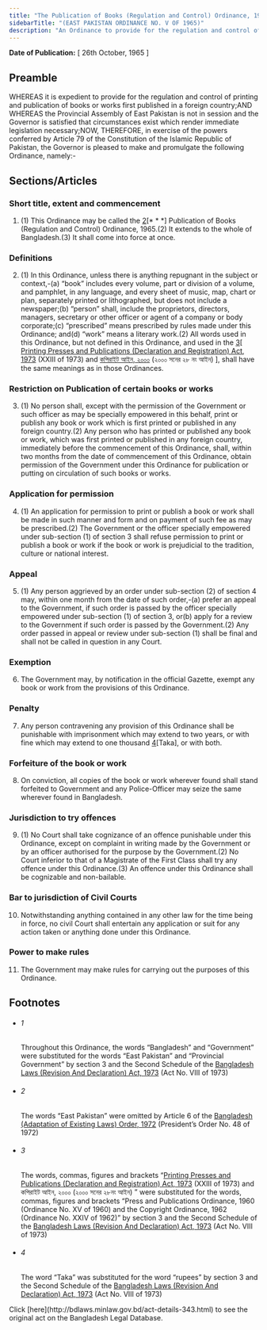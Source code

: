 ```yaml
---
title: "The Publication of Books (Regulation and Control) Ordinance, 1965 (East Pakistan Ordinance)"
sidebarTitle: "(EAST PAKISTAN ORDINANCE NO. V OF 1965)"
description: "An Ordinance to provide for the regulation and control of printing and publication of books or works first published in a foreign country.1♣"
---
```


**Date of Publication:** [ 26th October, 1965 ]

## Preamble

WHEREAS it is expedient to provide for the regulation and control of printing and publication of books or works first published in a foreign country;AND WHEREAS the Provincial Assembly of East Pakistan is not in session and the Governor is satisfied that circumstances exist which render immediate legislation necessary;NOW, THEREFORE, in exercise of the powers conferred by Article 79 of the Constitution of the Islamic Republic of Pakistan, the Governor is pleased to make and promulgate the following Ordinance, namely:-

## Sections/Articles

### Short title, extent and commencement

1. (1) This Ordinance may be called the [2](1)[\* \* \*] Publication of Books (Regulation and Control) Ordinance, 1965.(2) It extends to the whole of Bangladesh.(3) It shall come into force at once.

### Definitions

2. (1) In this Ordinance, unless there is anything repugnant in the subject or context,-(a) “book” includes every volume, part or division of a volume, and pamphlet, in any language, and every sheet of music, map, chart or plan, separately printed or lithographed, but does not include a newspaper;(b) “person” shall, include the proprietors, directors, managers, secretary or other officer or agent of a company or body corporate;(c) “prescribed” means prescribed by rules made under this Ordinance; and(d) “work” means a literary work.(2) All words used in this Ordinance, but not defined in this Ordinance, and used in the [3](1)[ [Printing Presses and Publications (Declaration and Registration) Act, 1973](/act-437.html "Printing Presses and Publications (Declaration and Registration) Act, 1973") (XXIII of 1973) and [কপিরাইট আইন, ২০০০](/act-846.html "কপিরাইট আইন, ২০০০") (২০০০ সনের ২৮ নং আইন) ], shall have the same meanings as in those Ordinances.

### Restriction on Publication of certain books or works

3. (1) No person shall, except with the permission of the Government or such officer as may be specially empowered in this behalf, print or publish any book or work which is first printed or published in any foreign country.(2) Any person who has printed or published any book or work, which was first printed or published in any foreign country, immediately before the commencement of this Ordinance, shall, within two months from the date of commencement of this Ordinance, obtain permission of the Government under this Ordinance for publication or putting on circulation of such books or works.

### Application for permission

4. (1) An application for permission to print or publish a book or work shall be made in such manner and form and on payment of such fee as may be prescribed.(2) The Government or the officer specially empowered under sub-section (1) of section 3 shall refuse permission to print or publish a book or work if the book or work is prejudicial to the tradition, culture or national interest.

### Appeal

5. (1) Any person aggrieved by an order under sub-section (2) of section 4 may, within one month from the date of such order,-(a) prefer an appeal to the Government, if such order is passed by the officer specially empowered under sub-section (1) of section 3, or(b) apply for a review to the Government if such order is passed by the Government.(2) Any order passed in appeal or review under sub-section (1) shall be final and shall not be called in question in any Court.

### Exemption

6. The Government may, by notification in the official Gazette, exempt any book or work from the provisions of this Ordinance.

### Penalty

7. Any person contravening any provision of this Ordinance shall be punishable with imprisonment which may extend to two years, or with fine which may extend to one thousand [4](1)[Taka], or with both.

### Forfeiture of the book or work

8. On conviction, all copies of the book or work wherever found shall stand forfeited to Government and any Police-Officer may seize the same wherever found in Bangladesh.

### Jurisdiction to try offences

9. (1) No Court shall take cognizance of an offence punishable under this Ordinance, except on complaint in writing made by the Government or by an officer authorised for the purpose by the Government.(2) No Court inferior to that of a Magistrate of the First Class shall try any offence under this Ordinance.(3) An offence under this Ordinance shall be cognizable and non-bailable.

### Bar to jurisdiction of Civil Courts

10. Notwithstanding anything contained in any other law for the time being in force, no civil Court shall entertain any application or suit for any action taken or anything done under this Ordinance.

### Power to make rules

11. The Government may make rules for carrying out the purposes of this Ordinance.

## Footnotes

- ###### 1

  Throughout this Ordinance, the words “Bangladesh” and “Government” were substituted for the words “East Pakistan” and “Provincial Government” by section 3 and the Second Schedule of the [Bangladesh Laws (Revision And Declaration) Act, 1973](/act-430.html "Bangladesh Laws (Revision And Declaration) Act, 1973") (Act No. VIII of 1973)

- ###### 2

  The words “East Pakistan” were omitted by Article 6 of the [Bangladesh (Adaptation of Existing Laws) Order, 1972](/act-388.html "Bangladesh (Adaptation of Existing Laws) Order, 1972 ") (President’s Order No. 48 of 1972)

- ###### 3

  The words, commas, figures and brackets “[Printing Presses and Publications (Declaration and Registration) Act, 1973](/act-437.html "Printing Presses and Publications (Declaration and Registration) Act, 1973") (XXIII of 1973) and কপিরাইট আইন, ২০০০ (২০০০ সনের ২৮নং আইন) ” were substituted for the words, commas, figures and brackets “Press and Publications Ordinance, 1960 (Ordinance No. XV of 1960) and the Copyright Ordinance, 1962 (Ordinance No. XXIV of 1962)” by section 3 and the Second Schedule of the [Bangladesh Laws (Revision And Declaration) Act, 1973](/act-430.html "Bangladesh Laws (Revision And Declaration) Act, 1973") (Act No. VIII of 1973)

- ###### 4

  The word “Taka” was substituted for the word “rupees” by section 3 and the Second Schedule of the [Bangladesh Laws (Revision And Declaration) Act, 1973](/act-430.html "Bangladesh Laws (Revision And Declaration) Act, 1973") (Act No. VIII of 1973)

<Note>
  Click [here](http://bdlaws.minlaw.gov.bd/act-details-343.html) to see the original act on the Bangladesh Legal Database.
</Note>
